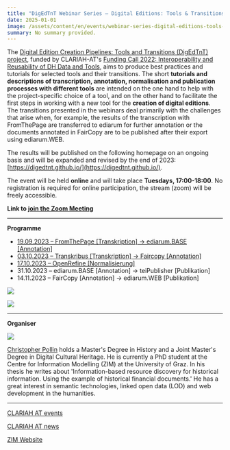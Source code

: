 ```yaml
---
title: "DigEdTnT Webinar Series – Digital Editions: Tools & Transitions"
date: 2025-01-01
image: /assets/content/en/events/webinar-series-digital-editions-tools-transitions/image.png
summary: No summary provided.
---
```


The [Digital Edition Creation Pipelines: Tools and Transitions (DigEdTnT) project](https://www.digital-humanities.at/en/dha/s-project/digital-edition-creation-pipelines-tools-and-transitions), funded by CLARIAH-AT's [Funding Call 2022: Interoperability and Reusability of DH Data and Tools](https://clariah.at/project-funding/), aims to produce best practices and tutorials for selected tools and their transitions. The short **tutorials and descriptions of transcription, annotation, normalisation and publication processes with different tools** are intended on the one hand to help with the project-specific choice of a tool, and on the other hand to facilitate the first steps in working with a new tool for the **creation of digital editions**. The transitions presented in the webinars deal primarily with the challenges that arise when, for example, the results of the transcription with FromThePage are transferred to ediarum for further annotation or the documents annotated in FairCopy are to be published after their export using ediarum.WEB.

The results will be published on the following homepage on an ongoing basis and will be expanded and revised by the end of 2023: [https://digedtnt.github.io/](https://digedtnt.github.io/).

The event will be held **online** and will take place **Tuesdays, 17:00-18:00**. No registration is required for online participation, the stream (zoom) will be freely accessible.

**Link to [join the Zoom Meeting](https://uni-graz.zoom.us/j/9475865423?pwd=Qy9McXF0S0FIMmNDaUhUM2FZbWZPQT09)**

***

**Programme**

* [19.09.2023 – FromThePage \[Transkription\] → ediarum.BASE \[Annotation\]](https://digedtnt.github.io/transition-fromthepage-ediarum/)
* [03.10.2023 – Transkribus \[Transkription\] → Faircopy \[Annotation\]](https://digedtnt.github.io/transition-transkribus-faircopy/)
* [17.10.2023 – OpenRefine \[Normalisierung\]](https://digedtnt.github.io/openrefine/)
* 31.10.2023 – ediarum.BASE \[Annotation] → teiPublisher \[Publikation]
* 14.11.2023 – FairCopy \[Annotation] → ediarum.WEB \[Publikation]

![](/assets/content/en/events/webinar-series-digital-editions-tools-transitions/digedtntlogo.png)

![](/assets/content/en/events/webinar-series-digital-editions-tools-transitions/2018-11-22_ZIM_schwarz_typo3.png)

***

**Organiser**

![](/assets/content/en/events/webinar-series-digital-editions-tools-transitions/Christopher-Pollin.png)

[Christopher Pollin](https://clariah.at/consortium-university-of-graz/) holds a Master's Degree in History and a Joint Master's Degree in Digital Cultural Heritage. He is currently a PhD student at the Centre for Information Modelling (ZIM) at the University of Graz. In his thesis he writes about 'Information-based resource discovery for historical information. Using the example of historical financial documents.' He has a great interest in semantic technologies, linked open data (LOD) and web development in the humanities.

***

[CLARIAH AT events](https://clariah.at/events/)

[CLARIAH AT news](https://clariah.at/news/)

[ZIM Website](https://informationsmodellierung.uni-graz.at/de/neuigkeiten/detail/article/digedtnt-webinarreihe/)

